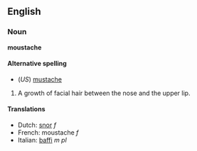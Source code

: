 ==English==
===Noun===
'''moustache'''

====Alternative spelling====
*(''US'') [[mustache]]

#A growth of facial hair between the nose and the upper lip.

====Translations====
*Dutch: [[snor]] ''f''
*French: moustache ''f''
*Italian: [[baffi]] ''m pl''